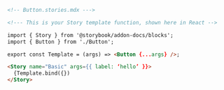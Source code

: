 ```md
<!-- Button.stories.mdx --->

<!--- This is your Story template function, shown here in React -->

import { Story } from '@storybook/addon-docs/blocks';
import { Button } from './Button';

export const Template = (args) => <Button {...args} />;

<Story name="Basic" args={{ label: ‘hello’ }}>
  {Template.bind({})
</Story>

```